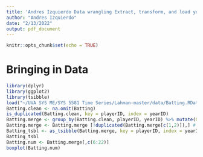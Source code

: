 ```yaml
---
title: 'Andres Izquierdo Data wrangling Extract, transform, and load your data'
author: "Andres Izquierdo"
date: "2/13/2022"
output: pdf_document
---
```


```r
knitr::opts_chunk$set(echo = TRUE)
```

# Bringing in Data
```r
library(dplyr)
library(ggplot2)
library(tsibble)
load("~/UVA SYS ME/SYS 5581 Time Series/Lahman-master/data/Batting.RData")
Batting.clean <- na.omit(Batting) 
is_duplicated(Batting.clean, key = playerID, index = yearID)
Batting.merge <- group_by(Batting.clean, playerID, yearID) %>% mutate(G = sum(G), AB = sum(AB), R = sum(R), H = sum(H), X2B = sum(X2B), X3B = sum(X3B), HR = sum(HR), RBI = sum(RBI), SB = sum(SB), CS = sum(CS), BB = sum(BB), SO = sum(SO), IBB = sum(IBB), HBP = mean(HBP), HBP = mean(HBP), SH = sum(SH), SF = sum(SF), GIDP = sum(GIDP)) # Combining stats for players that were on different teams during the same year.
Batting.merge <- Batting.merge [!duplicated(Batting.merge[c(1,2)]),] # Getting rid of duplicates
Batting_tsbl <- as_tsibble(Batting.merge, key = playerID, index = yearID)
Batting_tsbl
Batting.num <- Batting.merge[,c(6:22)]
boxplot(Batting.num)
```

